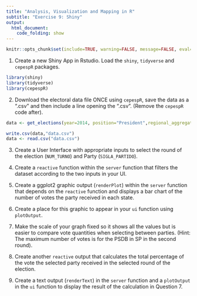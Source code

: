 ```yaml
---
title: "Analysis, Visualization and Mapping in R"
subtitle: "Exercise 9: Shiny"
output: 
  html_document:
    code_folding: show
---
```


```r
knitr::opts_chunk$set(include=TRUE, warning=FALSE, message=FALSE, eval=FALSE, echo=FALSE)
```

1. Create a new Shiny App in Rstudio. Load the `shiny`, `tidyverse` and `cepespR` packages.

```r
library(shiny)
library(tidyverse)
library(cepespR)
```

2. Download the electoral data file ONCE using `cepespR`, save the data as a ".csv" and then include a line opening the ".csv". (Remove the `cepespR` code after).

```r
data <- get_elections(year=2014, position="President",regional_aggregation="State",political_aggregation="Candidate")

write.csv(data,"data.csv")
data <- read.csv("data.csv")
```

3. Create a User Interface with appropriate inputs to select the round of the election (`NUM_TURNO`) and Party (`SIGLA_PARTIDO`). 

4. Create a `reactive` function within the `server` function that filters the dataset according to the two inputs in your UI.

5. Create a ggplot2 graphic output (`renderPlot`) within the `server` function that depends on the `reactive` function and displays a bar chart of the number of votes the party received in each state.

6. Create a place for this graphic to appear in your `ui` function using `plotOutput`. 

7. Make the scale of your graph fixed so it shows all the values but is easier to compare vote quantities when selecting between parties. (Hint: The maximum number of votes is for the PSDB in SP in the second round).

8. Create another `reactive` output that calculates the total percentage of the vote the selected party received in the selected round of the election. 

9. Create a text output (`renderText`) in the `server` function and a `plotOutput` in the `ui` function to display the result of the calculation in Question 7.